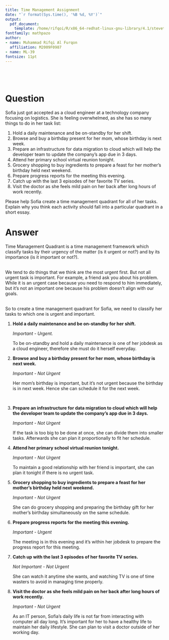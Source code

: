 ```yaml
---
title: Time Management Assignment
date: "`r format(Sys.time(), '%B %d, %Y')`"
output:
  pdf_document:
    template: /home/rifqoi/R/x86_64-redhat-linux-gnu-library/4.1/stevetemplates/rmarkdown/templates/article/resources/template.tex
fontfamily: mathpazo
author:
- name: Muhammad Rifqi Al Furqon  
  affiliation: M2009F0987 
- name: ML-39
fontsize: 11pt
---
```


<br>
----

# Question

Sofia just got accepted as a cloud engineer at a technology company focusing on logistics. She is feeling overwhelmed, as she has so many things to do in her task list:

1. Hold a daily maintenance and be on-standby for her shift.
2. Browse and buy a birthday present for her mom, whose birthday is next week.
3. Prepare an infrastructure for data migration to cloud which will help the developer team to update the company’s app due in 3 days.
4. Attend her primary school virtual reunion tonight.
5. Grocery shopping to buy ingredients to prepare a feast for her mother’s birthday held next weekend.
6. Prepare progress reports for the meeting this evening.
7. Catch up with the last 3 episodes of her favorite TV series.
8. Visit the doctor as she feels mild pain on her back after long hours of work recently.

Please help Sofia create a time management quadrant for all of her tasks. Explain why you think each activity should fall into a particular quadrant in a short essay.


# Answer

Time Management Quadrant is a time management framework which classify tasks by their urgency of the matter (is it urgent or not?) and by its importance (is it important or not?).

\
We tend to do things that we think are the most urgent first. But not all urgent task is important.
For example, a friend ask you about his problem. While it is an urgent case because you need to respond to him immediately, but it's not an important one because his problem doesn't align with our goals.

\
So to create a time management quadrant for Sofia, we need to classify her tasks to which one is urgent and important.

1. **Hold a daily maintenance and be on-standby for her shift.**
   
    *Important - Urgent.*
    
    To be on-standby and hold a daily maintenance is one of her jobdesk as a cloud engineer, therefore she must do it herself everyday.

2. **Browse and buy a birthday present for her mom, whose birthday is next week.**

    *Important - Not Urgent*
    
    Her mom's birthday is important, but it's not urgent because the birthday is in next week. Hence she can schedule it for the next week.
    
   \
   
3. **Prepare an infrastructure for data migration to cloud which will help the developer team to update the company’s app due in 3 days.**

    *Important - Not Urgent*

    If the task is too big to be done at once, she can divide them into smaller tasks. Afterwards she can plan it proportionally to fit her schedule.

4. **Attend her primary school virtual reunion tonight.**

    *Important - Not Urgent*

    To maintain a good relationship with her friend is important, she can plan it tonight if there is no urgent task. 

5. **Grocery shopping to buy ingredients to prepare a feast for her mother’s birthday held next weekend.**

    *Important - Not Urgent*

    She can do grocery shopping  and preparing the birthday gift for her mother's birthday simultaneously on the same schedule.

6. **Prepare progress reports for the meeting this evening.**

    *Important - Urgent*

    The meeting is in this evening and it's within her jobdesk to prepare the progress report for this meeting. 

7. **Catch up with the last 3 episodes of her favorite TV series.**

    *Not Important - Not Urgent*

    She can watch it anytime she wants, and watching TV is one of time wasters to avoid in managing time properly.

8. **Visit the doctor as she feels mild pain on her back after long hours of work recently.**

    *Important - Not Urgent*
    
    As an IT person, Sofia's daily life is not far from interacting with computer all day long. It's important for her to have a healthy life to maintain her daily lifestyle. She can plan to visit a doctor outside of her working day.

